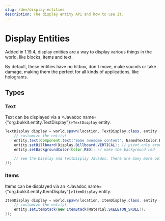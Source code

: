 ```yaml
---
slug: /dev/display-entities
description: The display entity API and how to use it.
---
```


# Display Entities

Added in 1.19.4, display entities are a way to display various things in the world,
like blocks, items and text.

By default, these entities have no hitbox, don't move, make sounds or take damage,
making them the perfect for all kinds of applications, like holograms.

## Types

### Text

Text can be displayed via a <Javadoc name={"org.bukkit.entity.TextDisplay"}>`TextDisplay`</Javadoc>
entity.

```java
TextDisplay display = world.spawn(location, TextDisplay.class, entity -> {
    // customize the entity!
    entity.text(Component.text("Some awesome content", NamedTextColor.BLACK));
    entity.setBillboard(Display.Billboard.VERTICAL); // pivot only around the vertical axis
    entity.setBackgroundColor(Color.RED); // make the background red

    // see the Display and TextDisplay Javadoc, there are many more options
});
```

### Items

Items can be displayed via an <Javadoc name={"org.bukkit.entity.ItemDisplay"}>`ItemDisplay`</Javadoc>
entity.

```java
ItemDisplay display = world.spawn(location, ItemDisplay.class, entity -> {
    // customize the entity!
    entity.setItemStack(new ItemStack(Material.SKELETON_SKULL));
});
```
